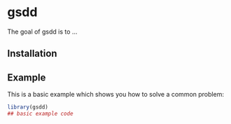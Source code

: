 
# gsdd

<!-- badges: start -->
<!-- badges: end -->

The goal of gsdd is to ...

## Installation


## Example

This is a basic example which shows you how to solve a common problem:

``` r
library(gsdd)
## basic example code
```
